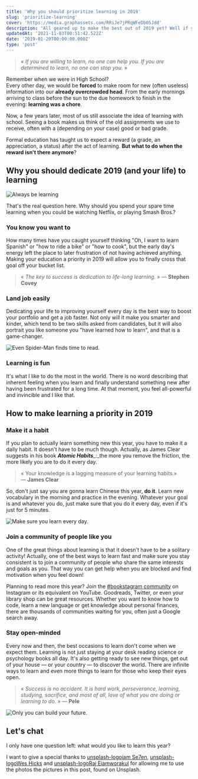 ```yaml
---
title: 'Why you should prioritize learning in 2019'
slug: 'prioritize-learning'
cover: 'https://media.graphassets.com/RRiJe7jPRqWFeDb05Jdd'
description: "All geared up to make the best out of 2019 yet? Well if you aren't, here are a few reasons why you should dedicate your life to learning."
updatedAt: '2021-11-03T00:51:42.522Z'
date: '2019-01-20T00:00:00.000Z'
type: 'post'
---
```


> « _If you are willing to learn, no one can help you. If you are determined to learn, no one can stop you._ »

Remember when we were in High School?  
Every other day, we would be **forced** to make room for new (often useless) information into our **already overcrowded head**. From the early mornings arriving to class before the sun to the due homework to finish in the evening: **learning was a chore**.

Now, a few years later, most of us still associate the idea of learning with school. Seeing a book makes us think of the old assignments we use to receive, often with a (depending on your case) good or bad grade.

Formal education has taught us to expect a reward (a grade, an appreciation, a status) after the act of learning. **But what to do when the reward isn't there anymore**?

## Why you should dedicate 2019 (and your life) to learning

![Always be learning](https://media.graphcms.com/RRiJe7jPRqWFeDb05Jdd)

That's the real question here. Why should you spend your spare time learning when you could be watching Netflix, or playing Smash Bros.?

### You know you want to

How many times have you caught yourself thinking "Oh, I want to learn Spanish" or "how to ride a bike" or "how to cook", but the early day's energy left the place to later frustration of not having achieved anything. Making your education a priority in 2019 will allow you to finally cross that goal off your bucket list.

> « _The key to success is dedication to life-long learning_. » — **Stephen Covey**

### Land job easily

Dedicating your life to improving yourself every day is the best way to boost your portfolio and get a job faster. Not only will it make you smarter and kinder, which tend to be two skills asked from candidates, but it will also portrait you like someone you "have learned how to learn", and that is a game-changer.

![Even Spider-Man finds time to read.](https://media.graphcms.com/JL1KUe4QNuidJ1Skn3u2)

### Learning is fun

It's what I like to do the most in the world. There is no word describing that inherent feeling when you learn and finally understand something new after having been frustrated for a long time. At that moment, you feel all-powerful and invincible and I like that.

## How to make learning a priority in 2019

### Make it a habit

If you plan to actually learn something new this year, you have to make it a daily habit. It doesn't have to be much though. Actually, as James Clear suggests in his book **_Atomic Habits_**\_:\_the more you remove the friction, the more likely you are to do it every day.

> « Your knowledge is a lagging measure of your learning habits.» — **James Clear**

So, don't just say you are gonna learn Chinese this year, **do it**. Learn new vocabulary in the morning and practice in the evening. Whatever your goal is and whatever you do, just make sure that you do it every day, even if it's just for 5 minutes.

![Make sure you learn every day.](https://media.graphcms.com/L6uGcmyQyjLXkdt8WPQw)

### Join a community of people like you

One of the great things about learning is that it doesn't have to be a solitary activity! Actually, one of the best ways to learn fast and make sure you stay consistent is to join a community of people who share the same interests and goals as you. That way you can get help when you are blocked and find motivation when you feel down!

Planning to read more this year? Join the [#bookstagram community](https://www.instagram.com/explore/tags/bookstagram/) on Instagram or its equivalent on YouTube. Goodreads, Twitter, or even your library shop can be great resources. Whether you want to know how to code, learn a new language or get knowledge about personal finances, there are thousands of communities waiting for you, often just a Google search away.

### Stay open-minded

Every now and then, the best occasions to learn don't come when we expect them. Learning is not just staying at your desk reading science or psychology books all day. It's also getting ready to see new things, get out of your house — or your country — to discover the world. There are infinite ways to learn and even more things to learn for those who keep their eyes open.

> « _Success is no accident. It is hard work, perseverance, learning, studying, sacrifice, and most of all, love of what you are doing or learning to do._ » — **Pele**

![Only you can build your future.](https://media.graphcms.com/aLPWFXhQY6OBWtYgE3wx)

## Let's chat

I only have one question left: what would you like to learn this year?

I want to give a special thanks to [unsplash-logoiam Se7en](https://unsplash.com/@sevenshooter?utm_medium=referral&utm_campaign=photographer-credit&utm_content=creditBadge 'Download free do whatever you want high-resolution photos from iam Se7en'), [unsplash-logoWes Hicks](https://unsplash.com/@sickhews?utm_medium=referral&utm_campaign=photographer-credit&utm_content=creditBadge 'Download free do whatever you want high-resolution photos from Wes Hicks') and [unsplash-logoRaj Eiamworakul](https://unsplash.com/@roadtripwithraj?utm_medium=referral&utm_campaign=photographer-credit&utm_content=creditBadge 'Download free do whatever you want high-resolution photos from Raj Eiamworakul') for allowing me to use the photos the pictures in this post, found on Unsplash.
